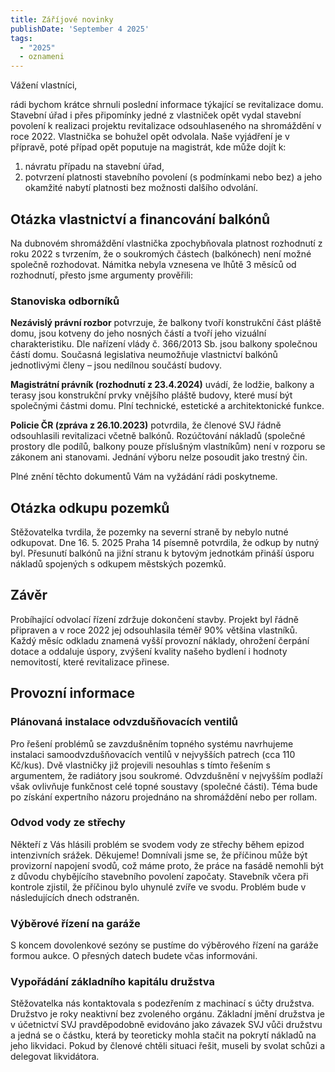 ```yaml
---
title: Záříjové novinky
publishDate: 'September 4 2025'
tags:
  - "2025"
  - oznameni
---
```


Vážení vlastníci,

rádi bychom krátce shrnuli poslední informace týkající se revitalizace domu. Stavební úřad i přes připomínky jedné z vlastniček opět vydal stavební povolení k realizaci projektu revitalizace odsouhlaseného na shromáždění v roce 2022. Vlastnička se bohužel opět odvolala. Naše vyjádření je v přípravě, poté případ opět poputuje na magistrát, kde může dojít k:

1. návratu případu na stavební úřad,
2. potvrzení platnosti stavebního povolení (s podmínkami nebo bez) a jeho okamžité nabytí platnosti bez možnosti dalšího odvolání.

## Otázka vlastnictví a financování balkónů
Na dubnovém shromáždění vlastnička zpochybňovala platnost rozhodnutí z roku 2022 s tvrzením, že o soukromých částech (balkónech) není možné společně rozhodovat. Námitka nebyla vznesena ve lhůtě 3 měsíců od rozhodnutí, přesto jsme argumenty prověřili:

### Stanoviska odborníků
**Nezávislý právní rozbor** potvrzuje, že balkony tvoří konstrukční část pláště domu, jsou kotveny do jeho nosných částí a tvoří jeho vizuální charakteristiku. Dle nařízení vlády č. 366/2013 Sb. jsou balkony společnou částí domu. Současná legislativa neumožňuje vlastnictví balkónů jednotlivými členy – jsou nedílnou součástí budovy.

**Magistrátní právník (rozhodnutí z 23.4.2024)** uvádí, že lodžie, balkony a terasy jsou konstrukční prvky vnějšího pláště budovy, které musí být společnými částmi domu. Plní technické, estetické a architektonické funkce.

**Policie ČR (zpráva z 26.10.2023)** potvrdila, že členové SVJ řádně odsouhlasili revitalizaci včetně balkónů. Rozúčtování nákladů (společné prostory dle podílů, balkony pouze příslušným vlastníkům) není v rozporu se zákonem ani stanovami. Jednání výboru nelze posoudit jako trestný čin.

Plné znění těchto dokumentů Vám na vyžádání rádi poskytneme.

## Otázka odkupu pozemků
Stěžovatelka tvrdila, že pozemky na severní straně by nebylo nutné odkupovat. Dne 16. 5. 2025 Praha 14 písemně potvrdila, že odkup by nutný byl. Přesunutí balkónů na jižní stranu k bytovým jednotkám přináší úsporu nákladů spojených s odkupem městských pozemků.

## Závěr
Probíhající odvolací řízení zdržuje dokončení stavby. Projekt byl řádně připraven a v roce 2022 jej odsouhlasila téměř 90% většina vlastníků. Každý měsíc odkladu znamená vyšší provozní náklady, ohrožení čerpání dotace a oddaluje úspory, zvýšení kvality našeho bydlení i hodnoty nemovitostí, které revitalizace přinese.

## Provozní informace
### Plánovaná instalace odvzdušňovacích ventilů
Pro řešení problémů se zavzdušněním topného systému navrhujeme instalaci samoodvzdušňovacích ventilů v nejvyšších patrech (cca 110 Kč/kus). Dvě vlastničky již projevili nesouhlas s tímto řešením s argumentem, že radiátory jsou soukromé. Odvzdušnění v nejvyšším podlaží však ovlivňuje funkčnost celé topné soustavy (společné části). Téma bude po získání expertního názoru projednáno na shromáždění nebo per rollam.

### Odvod vody ze střechy
Někteří z Vás hlásili problém se svodem vody ze střechy během epizod
intenzivních srážek. Děkujeme! Domnívali jsme se, že příčinou může být provizorní napojení svodů, což máme proto, že práce na fasádě nemohli být z důvodu chybějícího stavebního povolení započaty. Stavebník včera při kontrole zjistil, že příčinou bylo uhynulé zvíře ve svodu. Problém bude v následujících dnech odstraněn.

### Výběrové řízení na garáže
S koncem dovolenkové sezóny se pustíme do výběrového řízení na garáže formou aukce. O přesných datech budete včas informováni.

### Vypořádání základního kapitálu družstva
Stěžovatelka nás kontaktovala s podezřením z machinací s účty družstva. Družstvo je roky neaktivní bez zvoleného orgánu. Základní jmění družstva je v účetnictví SVJ pravděpodobně evidováno jako závazek SVJ vůči družstvu a jedná se o částku, která by teoreticky mohla stačit na pokrytí nákladů na jeho likvidaci. Pokud by členové chtěli situaci řešit, museli by svolat schůzi a delegovat likvidátora.
